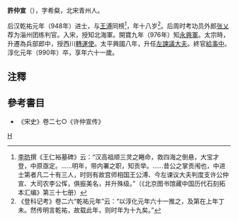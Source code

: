 '''許仲宣'''（{{bd|929年||990年||X许}}），字希粲，北宋青州人。

后汉乾祐元年（948年）进士，与[[王溥|王溥]]同榜<ref>[[李昉|李昉]]撰《王仁裕墓碑》云：“汉高祖顺三灵之睠命，救四海之倒悬，大宝才登，中原亟定。……明年，带内署之职，知贡举。……昔公之掌贡闱也，中进士第者凡二十有三人，时则有故宫师相国王公溥、今左谏议大夫判度支许公仲宣、大司农李公恽，俱振美名，并升殊级。”（《北京图书馆藏中国历代石刻拓本汇编》第三十七册）</ref>，年十八岁<ref>《登科记考》卷二六“乾祐元年”云：“以淳化元年六十一推之，及第在上年丁未。然传明言乾祐，故载此年，则时年为十九矣。”</ref>。后周时考功员外郎[[张乂|张乂]]荐为淄州团练判官。入宋，授知北海軍。開寶九年（976年）知[[永興軍|永興軍]]。太宗時，升遷為兵部郎中，授西川[[轉運使|轉運使]]。太平興國八年，升任[[諫議大夫|左諫議大夫]]。終官[[給事中|給事中]]。淳化元年（990年）卒，享年六十一歲。

==注釋==
{{reflist|2}}
==參考書目==
*《宋史》卷二七○《许仲宣传》

[[category:宋朝政治人物|H]]
